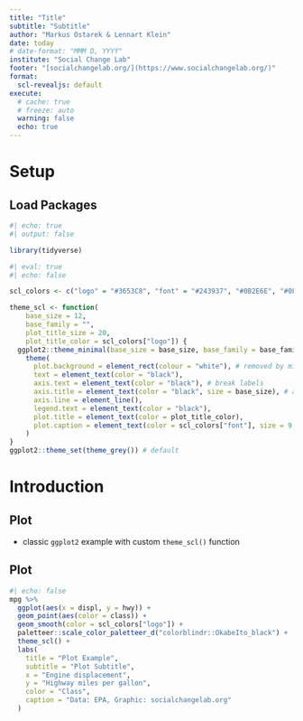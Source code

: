 ```yaml
---
title: "Title"
subtitle: "Subtitle"
author: "Markus Ostarek & Lennart Klein"
date: today
# date-format: "MMM D, YYYY"
institute: "Social Change Lab"
footer: "[socialchangelab.org/](https://www.socialchangelab.org/)"
format:
  scl-revealjs: default
execute:
  # cache: true
  # freeze: auto
  warning: false
  echo: true
---
```


# Setup

## Load Packages

```r
#| echo: true
#| output: false

library(tidyverse)
```

```r
#| eval: true
#| echo: false

scl_colors <- c("logo" = "#3653C8", "font" = "#243937", "#0B2E6E", "#0F4AB2")

theme_scl <- function(
    base_size = 12,
    base_family = "",
    plot_title_size = 20,
    plot_title_color = scl_colors["logo"]) {
  ggplot2::theme_minimal(base_size = base_size, base_family = base_family) +
    theme(
      plot.background = element_rect(colour = "white"), # removed by minimal
      text = element_text(color = "black"),
      axis.text = element_text(color = "black"), # break labels
      axis.title = element_text(color = "black", size = base_size), # axis labels
      axis.line = element_line(),
      legend.text = element_text(color = "black"),
      plot.title = element_text(color = plot_title_color),
      plot.caption = element_text(color = scl_colors["font"], size = 9, hjust = 0)
    )
}
ggplot2::theme_set(theme_grey()) # default
```

# Introduction

## Plot

-   classic `ggplot2` example with custom `theme_scl()` function



## Plot

```r
#| echo: false
mpg %>%
  ggplot(aes(x = displ, y = hwy)) +
  geom_point(aes(color = class)) +
  geom_smooth(color = scl_colors["logo"]) +
  paletteer::scale_color_paletteer_d("colorblindr::OkabeIto_black") +
  theme_scl() +
  labs(
    title = "Plot Example",
    subtitle = "Plot Subtitle",
    x = "Engine displacement",
    y = "Highway miles per gallon",
    color = "Class",
    caption = "Data: EPA, Graphic: socialchangelab.org"
  )
```
